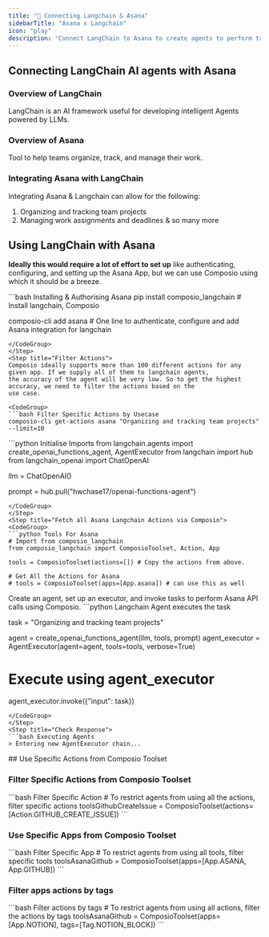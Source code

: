 ```yaml
---
title: "🚀 Connecting Langchain & Asana"
sidebarTitle: "Asana x Langchain"
icon: "play"
description: "Connect LangChain to Asana to create agents to perform tasks using natural language"
---
```


## Connecting LangChain AI agents with Asana

### Overview of LangChain

LangChain is an AI framework useful for developing intelligent Agents powered by LLMs.

### Overview of Asana

Tool to help teams organize, track, and manage their work.

### Integrating Asana with LangChain

Integrating Asana & Langchain can allow for the following:

1. Organizing and tracking team projects
2. Managing work assignments and deadlines
& so many more

## Using LangChain with Asana

<Steps>
<Step title="Setting Up the Environment">

**Ideally this would require a lot of effort to set up** like authenticating, configuring, and setting up the Asana App, but we can use Composio using which it should be a breeze.

<CodeGroup>
```bash Installing & Authorising Asana
pip install composio_langchain # Install langchain, Composio 

composio-cli add asana # One line to authenticate, configure and add Asana integration for langchain
```
</CodeGroup>
</Step>
<Step title="Filter Actions">
Composio ideally supports more than 100 different actions for any given app. If we supply all of them to langchain agents, 
the accuracy of the agent will be very low. So to get the highest accuracy, we need to filter the actions based on the 
use case.

<CodeGroup>
```bash Filter Specific Actions by Usecase
composio-cli get-actions asana "Organizing and tracking team projects" --limit=10
```
</CodeGroup>

</Step>
<Step title="Import Base Packages">

<CodeGroup>
```python Initialise Imports
from langchain.agents import create_openai_functions_agent, AgentExecutor
from langchain import hub
from langchain_openai import ChatOpenAI


llm = ChatOpenAI()

prompt = hub.pull("hwchase17/openai-functions-agent")
```
</CodeGroup>
</Step>
<Step title="Fetch all Asana Langchain Actions via Composio">
<CodeGroup>
```python Tools For Asana
# Import from composio_langchain
from composio_langchain import ComposioToolset, Action, App

tools = ComposioToolset(actions=[]) # Copy the actions from above. 

# Get All the Actions for Asana
# tools = ComposioToolset(apps=[App.asana]) # can use this as well
```
</CodeGroup>
</Step>
<Step title="Execute the Agent">
Create an agent, set up an executor, and invoke tasks to perform Asana API calls using Composio. 
<CodeGroup>
```python Langchain Agent executes the task

task = "Organizing and tracking team projects"

agent = create_openai_functions_agent(llm, tools, prompt)
agent_executor = AgentExecutor(agent=agent, tools=tools, verbose=True)

# Execute using agent_executor
agent_executor.invoke({"input": task})
```
</CodeGroup>
</Step>
<Step title="Check Response">
```bash Executing Agents
> Entering new AgentExecutor chain...
```
</Step>
</Steps>
## Use Specific Actions from Composio Toolset

### Filter Specific Actions from Composio Toolset

<CodeGroup>
```bash Filter Specific Action
# To restrict agents from using all the actions, filter specific actions
toolsGithubCreateIssue = ComposioToolset(actions=[Action.GITHUB_CREATE_ISSUE])
```
</CodeGroup>

### Use Specific Apps from Composio Toolset
<CodeGroup>
```bash Filter Specific App
# To restrict agents from using all tools, filter specific tools
toolsAsanaGithub = ComposioToolset(apps=[App.ASANA, App.GITHUB])
```
</CodeGroup>

### Filter apps actions by tags 
<CodeGroup>
```bash Filter actions by tags
# To restrict agents from using all actions, filter the actions by tags
toolsAsanaGithub = ComposioToolset(apps=[App.NOTION], tags=[Tag.NOTION_BLOCK])
```
</CodeGroup>

